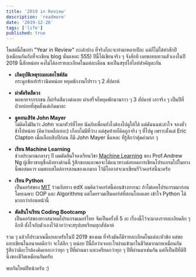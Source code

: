 ```yaml
---
title: '2019 in Review'
description: 'readmore'
date: '2019-12-26'
tags: ['life']
published: true
---
```


โพสต์นี้ก็ขอทำ "Year in Review" กะเค้าบ้าง ที่จริงก็กะจะทำมาหลายปีละ แต่ก็ไม่ได้ทำสักปี (เหมือนกันกับที่จะเขียน blog นั่นแหละ 555) ปีนี้ได้เขียนจริง ๆ จังสักที เลยขอทบทวนตัวเองในปี 2019 นี้สักหน่อย คงไม่ได้ลงรายละเอียดในแต่ละเดือน ขอเป็นสรุปไฮไลท์สำคัญละกัน

- **เกิดอุบัติเหตุรถมอเตอไซต์ล้ม**  
  กระดูกข้อเท้าร้าวนิดหน่อย หยุดพักงานไปราว ๆ 2 สัปดาห์

- **ผ่าตัดริดสีดวง**  
  พอหายจากรถชน ก็ผ่าริดสีดวงต่อเลย ผ่าเสร็จก็หยุดพักนานราว ๆ 3 สัปดาห์ เอาจริง ๆ เป็นปีที่ป่วยบ่อยที่สุดตั้งแต่เกิดมาละ

- **ดูคอนเสิร์ต John Mayer**  
  ไม่คิดไม่ฝันว่า John จะมาทัวร์ที่ไทย นัดกับเพื่อนยังไงต้องไปดูให้ได้ แต่ดันนนชะล่าใจ จองตั๋วช้าไปหน่อย (คิดว่าเหลือเยอะ) เกือบไม่มีที่ว่าง แต่สุดท้ายก็คิดถูกจริง ๆ ที่ไปดู เพราะตั้งแต่ Eric Clapton เมื่อเกือบสิบปีก่อน ก็มี John Mayer นี่แหละ ที่รู้สึกว่าคุ้มค่ามาก ๆ

- **เรียน Machine Learning**  
  ช่วงประมาณกลางๆ ปี ผมตัดสินใจลงเรียนวิชา [Machine Learning](https://www.coursera.org/learn/machine-learning) ของ Prof.Andrew Ng ผู้เชี่ยวชาญชื่อดังทางด้านนี้ รู้สึกชอบและพอจะได้แนวทางต่อยอดการเขียนโปรแกรมไปในทางนี้พอสมควร ผมชอบสไตล์การสอนของแกมาก ไว้มีโอกาสจะมาเขียนรีวิวคอร์สนี้นะครับ

- **เรียน Python**  
  เป็นคอร์สของ [MIT](https://www.edx.org/course/introduction-to-computer-science-and-programming-7) ร่วมกับทาง edX ผมคิดว่าคอร์สนี้ค่อนข้างยากนะ ถ้าไม่เคยโปรแกรมมาก่อน โดยเฉพาะ OOP และ Algorithms แต่โดยรวมเป็นคอร์สที่สอนโอเคเลย เข้าใจ Python ได้มากกว่าก่อนหน้านี้

- **ตัดสินใจเรียน Coding Bootcamp**  
  เป็นคอร์สของทางสมาคมโปรแกรมเมอร์ไทย จัดเป็นครั้งที่ 5 ละ เรื่องนี้ไว้จะมาลงรายละเอียดลึก ๆ อีกที ตั้งใจกับตัวเองไว้ด้วยว่าจะสรุปบทเรียนทุกสัปดาห์

รวม ๆ แล้วก็ประมาณนี้แหละครับในปี 2019 ของผม ที่จริงมันก็มีรายละเอียดในแต่ละหัวข้อ แต่ขอแยกเขียนในอนาคตดีกว่า จะได้ลึก ๆ หน่อย ปีนี้ถือว่าเจออะไรผ่านเข้ามาในชีวิตมากมายเหมือนกัน รู้สึกว่ามีอะไรต้องคิดเยอะกว่าทุก ๆ ปีที่ผ่านมา และเครียดกว่าทุก ๆ ปีที่ผ่านมาเช่นกัน แต่ก็เป็นปีที่ดีปีนึงของชีวิตเหมือนกันครับ

พบกันใหม่ปีหน้าครับ :)
